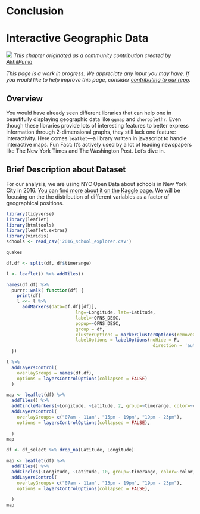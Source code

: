 # Conclusion

# Interactive Geographic Data {#leaflet}

![](images/banners/banner_leaflet.png)
*This chapter originated as a community contribution created by [ AkhilPunia](https://github.com/AkhilPunia){target="_blank"}*

*This page is a work in progress. We appreciate any input you may have. If you would like to help improve this page, consider [contributing to our repo](contribute.html).*

## Overview

You would have already seen different libraries that can help one in beautifully displaying geographic data like `ggmap` and `choroplethr`. Even though these libraries provide lots of interesting features to better express information through 2-dimensional graphs, they still lack one feature: interactivity. Here comes `leaflet`---a library written in javascript to handle interactive maps. Fun Fact: It's actively used by a lot of leading newspapers like The New York Times and The Washington Post. 
Let's dive in.

## Brief Description about Dataset
For our analysis, we are using NYC Open Data about schools in New York City in 2016. [You can find more about it on the Kaggle page.](https://www.kaggle.com/passnyc/data-science-for-good/home){target="_blank"} We will be focusing on the the distribution of different variables as a factor of geographical positions.

```r
library(tidyverse)
library(leaflet)
library(htmltools)
library(leaflet.extras)
library(viridis)
schools <- read_csv('2016_school_explorer.csv')
```

```r
quakes
```

```r
df.df <- split(df, df$timerange)

l <- leaflet() %>% addTiles()

names(df.df) %>%
  purrr::walk( function(df) {
    print(df)
    l <<- l %>%
      addMarkers(data=df.df[[df]],
                          lng=~Longitude, lat=~Latitude,
                          label=~OFNS_DESC,
                          popup=~OFNS_DESC,
                          group = df,
                          clusterOptions = markerClusterOptions(removeOutsideVisibleBounds = F),
                          labelOptions = labelOptions(noHide = F,
                                                       direction = 'auto'))
  })

l %>%
  addLayersControl(
    overlayGroups = names(df.df),
    options = layersControlOptions(collapsed = FALSE)
  )
```


```r


map <- leaflet(df) %>% 
  addTiles() %>% 
  addCircleMarkers(~Longitude, ~Latitude, 2, group=~timerange, color=~color, opacity=0.3, label =  ~OFNS_DESC, clusterOptions = markerClusterOptions()) %>% 
  addLayersControl(
    overlayGroups= c("07am - 11am", "15pm - 19pm", "19pm - 23pm"), 
    options = layersControlOptions(collapsed = FALSE),
    
  )
map
```


```r
df <- df_select %>% drop_na(Latitude, Longitude)

map <- leaflet(df) %>% 
  addTiles() %>% 
  addCircles(~Longitude, ~Latitude, 10, group=~timerange, color=~color, opacity=0.3, label =  ~OFNS_DESC) %>% 
  addLayersControl(
    overlayGroups= c("07am - 11am", "15pm - 19pm", "19pm - 23pm"), 
    options = layersControlOptions(collapsed = FALSE),
    
  )
map
```
